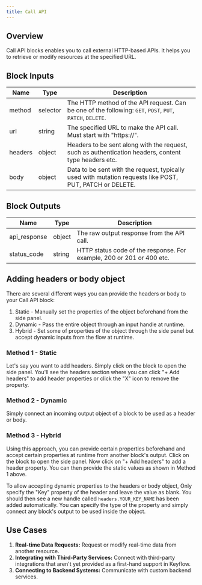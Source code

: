 ```yaml
---
title: Call API
---
```


## Overview

Call API blocks enables you to call external HTTP-based APIs. It helps you to retrieve or modify resources at the specified URL.

## Block Inputs

| Name    | Type     | Description                                                                                               |
| ------- | -------- | --------------------------------------------------------------------------------------------------------- |
| method  | selector | The HTTP method of the API request. Can be one of the following: `GET`, `POST`, `PUT`, `PATCH`, `DELETE`. |
| url     | string   | The specified URL to make the API call. Must start with "https://".                                       |
| headers | object   | Headers to be sent along with the request, such as authentication headers, content type headers etc.      |
| body    | object   | Data to be sent with the request, typically used with mutation requests like POST, PUT, PATCH or DELETE.  |

## Block Outputs

| Name         | Type   | Description                                                           |
| ------------ | ------ | --------------------------------------------------------------------- |
| api_response | object | The raw output response from the API call.                            |
| status_code  | string | HTTP status code of the response. For example, 200 or 201 or 400 etc. |

## Adding headers or body object

There are several different ways you can provide the headers or body to your Call API block:

1. Static - Manually set the properties of the object beforehand from the side panel.
2. Dynamic - Pass the entire object through an input handle at runtime.
3. Hybrid - Set some of properties of the object through the side panel but accept dynamic inputs from the flow at runtime.

### Method 1 - Static

Let's say you want to add headers. Simply click on the block to open the side panel. You'll see the headers section where you can click "+ Add headers" to add header properties or click the "X" icon to remove the property.

### Method 2 - Dynamic

Simply connect an incoming output object of a block to be used as a header or body.

### Method 3 - Hybrid

Using this approach, you can provide certain properties beforehand and accept certain properties at runtime from another block's output. Click on the block to open the side panel. Now click on "+ Add headers" to add a header property. You can then provide the static values as shown in Method 1 above.

To allow accepting dynamic properties to the headers or body object, Only specify the "Key" property of the header and leave the value as blank. You should then see a new handle called `headers.YOUR_KEY_NAME` has been added automatically. You can specify the type of the property and simply connect any block's output to be used inside the object.

## Use Cases

1. **Real-time Data Requests:** Request or modify real-time data from another resource.
2. **Integrating with Third-Party Services:** Connect with third-party integrations that aren't yet provided as a first-hand support in Keyflow.
3. **Connecting to Backend Systems:** Communicate with custom backend services.
